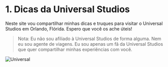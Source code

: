 # 1. Dicas da Universal Studios

Neste site vou compartilhar minhas dicas e truques para visitar o Universal Studios em Orlando, Flórida. Espero que você os ache úteis!

> Nota: Eu não sou afiliado à Universal Studios de forma alguma. Nem eu sou agente de viagens. Eu sou apenas um fã da Universal Studios que quer compartilhar minhas experiências com você.

![Universal](pathname:///img/universal/Universal.jpg)
